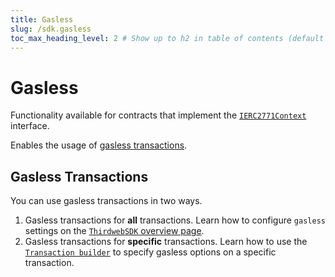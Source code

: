 ---
title: Gasless
slug: /sdk.gasless
toc_max_heading_level: 2 # Show up to h2 in table of contents (default is up to h3)
---

# Gasless

Functionality available for contracts that implement the
[`IERC2771Context`](/contracts/IERC2771Context) interface.

Enables the usage of [gasless transactions](/sdk/advanced-features/gasless-transactions).

## Gasless Transactions

You can use gasless transactions in two ways.

1. Gasless transactions for **all** transactions.
   Learn how to configure `gasless` settings on the [`ThirdwebSDK` overview page](/typescript/sdk.thirdwebsdk#gasless-optional).
2. Gasless transactions for **specific** transactions.
   Learn how to use the [`Transaction builder`](/typescript/sdk.smartcontract.prepare) to specify
   gasless options on a specific transaction.

